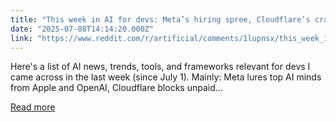 ```yaml
---
title: "This week in AI for devs: Meta’s hiring spree, Cloudflare’s crackdown, and Siri’s AI reboot"
date: "2025-07-08T14:14:20.000Z"
link: "https://www.reddit.com/r/artificial/comments/1lupnsx/this_week_in_ai_for_devs_metas_hiring_spree/"
---
```


Here's a list of AI news, trends, tools, and frameworks relevant for devs I came across in the last week (since July 1). Mainly: Meta lures top AI minds from Apple and OpenAI, Cloudflare blocks unpaid...

[Read more](https://www.reddit.com/r/artificial/comments/1lupnsx/this_week_in_ai_for_devs_metas_hiring_spree/)

